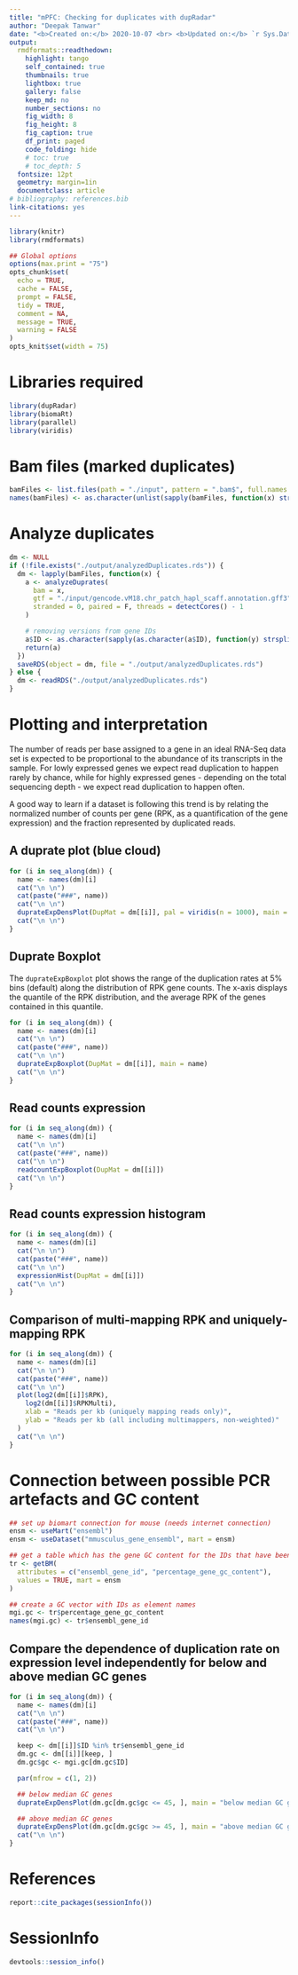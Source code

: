 ```yaml
---
title: "mPFC: Checking for duplicates with dupRadar"
author: "Deepak Tanwar"
date: "<b>Created on:</b> 2020-10-07 <br> <b>Updated on:</b> `r Sys.Date()`"
output:
  rmdformats::readthedown:
    highlight: tango
    self_contained: true
    thumbnails: true
    lightbox: true
    gallery: false
    keep_md: no
    number_sections: no
    fig_width: 8
    fig_height: 8
    fig_caption: true
    df_print: paged
    code_folding: hide
    # toc: true
    # toc_depth: 5
  fontsize: 12pt
  geometry: margin=1in
  documentclass: article
# bibliography: references.bib
link-citations: yes
---
```



```r
library(knitr)
library(rmdformats)

## Global options
options(max.print = "75")
opts_chunk$set(
  echo = TRUE,
  cache = FALSE,
  prompt = FALSE,
  tidy = TRUE,
  comment = NA,
  message = TRUE,
  warning = FALSE
)
opts_knit$set(width = 75)
```


# Libraries required
```r
library(dupRadar)
library(biomaRt)
library(parallel)
library(viridis)
```


# Bam files (marked duplicates)
```r
bamFiles <- list.files(path = "./input", pattern = ".bam$", full.names = T)
names(bamFiles) <- as.character(unlist(sapply(bamFiles, function(x) strsplit(x, "\\.|\\/")[[1]][4])))
```

# Analyze duplicates
```r
dm <- NULL
if (!file.exists("./output/analyzedDuplicates.rds")) {
  dm <- lapply(bamFiles, function(x) {
    a <- analyzeDuprates(
      bam = x,
      gtf = "./input/gencode.vM18.chr_patch_hapl_scaff.annotation.gff3",
      stranded = 0, paired = F, threads = detectCores() - 1
    )

    # removing versions from gene IDs
    a$ID <- as.character(sapply(as.character(a$ID), function(y) strsplit(y, "\\.")[[1]][1]))
    return(a)
  })
  saveRDS(object = dm, file = "./output/analyzedDuplicates.rds")
} else {
  dm <- readRDS("./output/analyzedDuplicates.rds")
}
```


# Plotting and interpretation

The number of reads per base assigned to a gene in an ideal RNA-Seq data set is expected to be proportional to the abundance of its transcripts in the sample. For lowly expressed genes we expect read duplication to happen rarely by chance, while for highly expressed genes - depending on the total sequencing depth - we expect read duplication to happen often.

A good way to learn if a dataset is following this trend is by relating the normalized number of counts per gene (RPK, as a quantification of the gene expression) and the fraction represented by duplicated reads.


## A duprate plot (blue cloud) {.tabset .tabset-pills}
```r
for (i in seq_along(dm)) {
  name <- names(dm)[i]
  cat("\n \n")
  cat(paste("###", name))
  cat("\n \n")
  duprateExpDensPlot(DupMat = dm[[i]], pal = viridis(n = 1000), main = name)
  cat("\n \n")
}
```



## Duprate Boxplot{.tabset .tabset-pills}

The `duprateExpBoxplot` plot shows the range of the duplication rates at 5% bins (default) along the distribution of RPK gene counts. The x-axis displays the quantile of the RPK distribution, and the average RPK of the genes contained in this quantile.

```r
for (i in seq_along(dm)) {
  name <- names(dm)[i]
  cat("\n \n")
  cat(paste("###", name))
  cat("\n \n")
  duprateExpBoxplot(DupMat = dm[[i]], main = name)
  cat("\n \n")
}
```


## Read counts expression {.tabset .tabset-pills}
```r
for (i in seq_along(dm)) {
  name <- names(dm)[i]
  cat("\n \n")
  cat(paste("###", name))
  cat("\n \n")
  readcountExpBoxplot(DupMat = dm[[i]])
  cat("\n \n")
}
```

## Read counts expression histogram {.tabset .tabset-pills}
```r
for (i in seq_along(dm)) {
  name <- names(dm)[i]
  cat("\n \n")
  cat(paste("###", name))
  cat("\n \n")
  expressionHist(DupMat = dm[[i]])
  cat("\n \n")
}
```

## Comparison of multi-mapping RPK and uniquely-mapping RPK{.tabset .tabset-pills}
```r
for (i in seq_along(dm)) {
  name <- names(dm)[i]
  cat("\n \n")
  cat(paste("###", name))
  cat("\n \n")
  plot(log2(dm[[i]]$RPK),
    log2(dm[[i]]$RPKMulti),
    xlab = "Reads per kb (uniquely mapping reads only)",
    ylab = "Reads per kb (all including multimappers, non-weighted)"
  )
  cat("\n \n")
}
```

# Connection between possible PCR artefacts and GC content
```r
## set up biomart connection for mouse (needs internet connection)
ensm <- useMart("ensembl")
ensm <- useDataset("mmusculus_gene_ensembl", mart = ensm)

## get a table which has the gene GC content for the IDs that have been used to generate the table
tr <- getBM(
  attributes = c("ensembl_gene_id", "percentage_gene_gc_content"),
  values = TRUE, mart = ensm
)

## create a GC vector with IDs as element names
mgi.gc <- tr$percentage_gene_gc_content
names(mgi.gc) <- tr$ensembl_gene_id
```

<!-- ## Check distribution of annotated gene GC content (in %) {.tabset .tabset-pills} -->
<!-- ```{r, results='asis'} -->
<!-- for (i in seq_along(dm)) { -->
<!--   name <- names(dm)[i] -->
<!--   cat("\n \n") -->
<!--   cat(paste("###", name)) -->
<!--   cat("\n \n") -->

<!--   ## using dm duplication matrix that comes with the package add GC content to our demo data and keep only subset for which we can retrieve data -->
<!--   keep <- dm[[i]]$ID %in% tr$ensembl_gene_id -->
<!--   dm.gc <- dm[[i]][keep, ] -->
<!--   dm.gc$gc <- mgi.gc[dm.gc$ID] -->

<!--   boxplot(dm.gc$gc, main = "Gene GC content", ylab = "% GC") -->
<!--   cat("\n \n") -->
<!-- } -->
<!-- ``` -->

## Compare the dependence of duplication rate on expression level independently for below and above median GC genes {.tabset .tabset-pills}
```r
for (i in seq_along(dm)) {
  name <- names(dm)[i]
  cat("\n \n")
  cat(paste("###", name))
  cat("\n \n")

  keep <- dm[[i]]$ID %in% tr$ensembl_gene_id
  dm.gc <- dm[[i]][keep, ]
  dm.gc$gc <- mgi.gc[dm.gc$ID]

  par(mfrow = c(1, 2))

  ## below median GC genes
  duprateExpDensPlot(dm.gc[dm.gc$gc <= 45, ], main = "below median GC genes")

  ## above median GC genes
  duprateExpDensPlot(dm.gc[dm.gc$gc >= 45, ], main = "above median GC genes")
  cat("\n \n")
}
```

# References
```r
report::cite_packages(sessionInfo())
```

# SessionInfo
```r
devtools::session_info()
```
